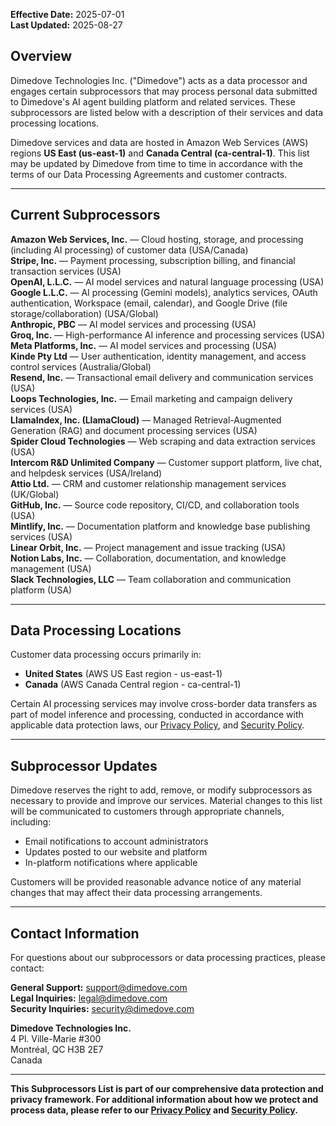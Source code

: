 **Effective Date:** 2025-07-01  
**Last Updated:** 2025-08-27

## Overview

Dimedove Technologies Inc. ("Dimedove") acts as a data processor and engages certain subprocessors that may process personal data submitted to Dimedove's AI agent building platform and related services. These subprocessors are listed below with a description of their services and data processing locations.

Dimedove services and data are hosted in Amazon Web Services (AWS) regions **US East (us-east-1)** and **Canada Central (ca-central-1)**. This list may be updated by Dimedove from time to time in accordance with the terms of our Data Processing Agreements and customer contracts.

---

## Current Subprocessors

**Amazon Web Services, Inc.** — Cloud hosting, storage, and processing (including AI processing) of customer data (USA/Canada)  
**Stripe, Inc.** — Payment processing, subscription billing, and financial transaction services (USA)  
**OpenAI, L.L.C.** — AI model services and natural language processing (USA)  
**Google L.L.C.** — AI processing (Gemini models), analytics services, OAuth authentication, Workspace (email, calendar), and Google Drive (file storage/collaboration) (USA/Global)  
**Anthropic, PBC** — AI model services and processing (USA)  
**Groq, Inc.** — High-performance AI inference and processing services (USA)  
**Meta Platforms, Inc.** — AI model services and processing (USA)  
**Kinde Pty Ltd** — User authentication, identity management, and access control services (Australia/Global)  
**Resend, Inc.** — Transactional email delivery and communication services (USA)  
**Loops Technologies, Inc.** — Email marketing and campaign delivery services (USA)  
**LlamaIndex, Inc. (LlamaCloud)** — Managed Retrieval-Augmented Generation (RAG) and document processing services (USA)  
**Spider Cloud Technologies** — Web scraping and data extraction services (USA)  
**Intercom R&D Unlimited Company** — Customer support platform, live chat, and helpdesk services (USA/Ireland)  
**Attio Ltd.** — CRM and customer relationship management services (UK/Global)  
**GitHub, Inc.** — Source code repository, CI/CD, and collaboration tools (USA)  
**Mintlify, Inc.** — Documentation platform and knowledge base publishing services (USA)  
**Linear Orbit, Inc.** — Project management and issue tracking (USA)  
**Notion Labs, Inc.** — Collaboration, documentation, and knowledge management (USA)  
**Slack Technologies, LLC** — Team collaboration and communication platform (USA)

---

## Data Processing Locations

Customer data processing occurs primarily in:

- **United States** (AWS US East region - us-east-1)
- **Canada** (AWS Canada Central region - ca-central-1)

Certain AI processing services may involve cross-border data transfers as part of model inference and processing, conducted in accordance with applicable data protection laws, our [Privacy Policy](https://docs.dimedove.com/legal/privacy-policy), and [Security Policy](https://docs.dimedove.com/legal/security-policy).

---

## Subprocessor Updates

Dimedove reserves the right to add, remove, or modify subprocessors as necessary to provide and improve our services. Material changes to this list will be communicated to customers through appropriate channels, including:

- Email notifications to account administrators
- Updates posted to our website and platform
- In-platform notifications where applicable

Customers will be provided reasonable advance notice of any material changes that may affect their data processing arrangements.

---

## Contact Information

For questions about our subprocessors or data processing practices, please contact:

**General Support:** support@dimedove.com  
**Legal Inquiries:** legal@dimedove.com  
**Security Inquiries:** security@dimedove.com

**Dimedove Technologies Inc.**  
4 Pl. Ville-Marie #300  
Montréal, QC H3B 2E7  
Canada

---

**This Subprocessors List is part of our comprehensive data protection and privacy framework. For additional information about how we protect and process data, please refer to our [Privacy Policy](https://docs.dimedove.com/legal/privacy-policy) and [Security Policy](https://docs.dimedove.com/legal/security-policy).**
